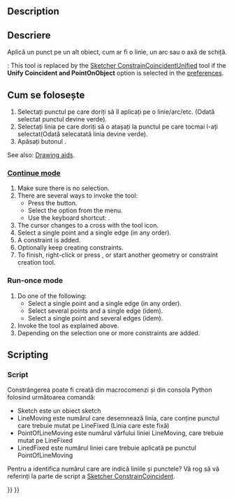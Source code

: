 <languages/>

{{Docnav
|[[Sketcher_ConstrainCoincident|Coincident]]
|[[Sketcher_ConstrainHorVer|Horizontal/vertical]]
|[[Sketcher_Workbench|Sketcher]]
|IconL=Sketcher_ConstrainCoincident.svg
|IconR=Sketcher_ConstrainHorVer.svg
|IconC=Workbench_Sketcher.svg
}}

<div class="mw-translate-fuzzy">
{{GuiCommand
|Name=Sketcher ConstrainPointOnObject
|Workbenches=[[Sketcher Workbench|Sketcher]]
|MenuLocation=Sketch → Sketcher constraints → Constrain point onto object
|Shortcut=Shift+O
|SeeAlso=[[Sketcher ConstrainCoincident|Constrain Coincident]]
}}
</div>

==Description==

<div class="mw-translate-fuzzy">
==Descriere==
Aplică un punct pe un alt obiect, cum ar fi o linie, un arc sau o axă de schiță.
</div>

{{Version|1.0}}: This tool is replaced by the [[Sketcher_ConstrainCoincidentUnified|Sketcher ConstrainCoincidentUnified]] tool if the '''Unify Coincident and PointOnObject''' option is selected in the [[Sketcher_Preferences#General|preferences]].

<span id="Usage"></span>
<div class="mw-translate-fuzzy">
==Cum se folosește==
# Selectați punctul pe care doriți să îl aplicați pe o linie/arc/etc. (Odată selectat punctul devine verde).
#Selectați linia pe care doriți să o atașați la punctul pe care tocmai l-ați selectat(Odată selecatată linia devine verde).
#Apăsați butonul {{KEY|[[File:Constraint_PointOnObject.png|24px]] '''Constrain point unto object'''}}.
</div>

See also: [[Sketcher_Workbench#Drawing_aids|Drawing aids]].

===[[Sketcher_Workbench#Continue_modes|Continue mode]]===

# Make sure there is no selection.
# There are several ways to invoke the tool:
#* Press the {{Button|[[Image:Sketcher_ConstrainPointOnObject.svg|16px]] [[Sketcher_ConstrainPointOnObject|Constrain point on object]]}} button.
#* Select the {{MenuCommand|Sketch → Sketcher constraints → [[Image:Sketcher_ConstrainPointOnObject.svg|16px]] Constrain point on object}} option from the menu.
#* Use the keyboard shortcut: {{KEY|O}}.
# The cursor changes to a cross with the tool icon.
# Select a single point and a single edge (in any order).
# A constraint is added.
# Optionally keep creating constraints.
# To finish, right-click or press {{KEY|Esc}}, or start another geometry or constraint creation tool.

===Run-once mode===

# Do one of the following:
#* Select a single point and a single edge (in any order).
#* Select several points and a single edge (idem).
#* Select a single point and several edges (idem).
# Invoke the tool as explained above.
# Depending on the selection one or more constraints are added.

==Scripting==

<div class="mw-translate-fuzzy">
===Script===
Constrângerea poate fi creată din macrocomenzi și din consola Python folosind următoarea comandă:
</div>

{{incode|Sketch.addConstraint(Sketcher.Constraint('PointOnObject',LineMoving,PointOfLineMoving,LineFixed))}}

<div class="mw-translate-fuzzy">
* Sketch  este un obiect sketch
* LineMoving este numărul care desemnează linia, care conține punctul care trebuie mutat pe LineFixed (Linia care este fixă) 
*PointOfLineMoving este numărul vârfului liniei LineMoving, care trebuie mutat pe LineFixed
*LinedFixed este numărul liniei care trebuie aplicată pe punctul PointOfLineMoving
</div>

<div class="mw-translate-fuzzy">
Pentru a identifica numărul care are indică liniile și punctele? Vă rog să vă referinți la parte de script a  [[Sketcher ConstrainCoincident]].
</div>


{{Docnav
|[[Sketcher_ConstrainCoincident|Coincident]]
|[[Sketcher_ConstrainHorVer|Horizontal/vertical]]
|[[Sketcher_Workbench|Sketcher]]
|IconL=Sketcher_ConstrainCoincident.svg
|IconR=Sketcher_ConstrainHorVer.svg
|IconC=Workbench_Sketcher.svg
}}

{{Sketcher_Tools_navi{{#translation:}}}}
{{Userdocnavi{{#translation:}}}}